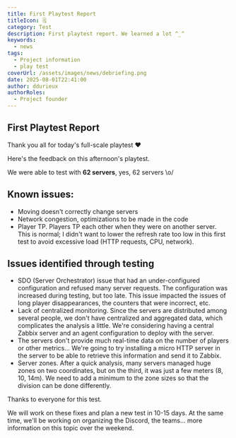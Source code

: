 ```yaml
---
title: First Playtest Report
titleIcon: 🗒️
category: Test
description: First playtest report. We learned a lot ^_^
keywords:
  - news
tags:
  - Project information
  - play test
coverUrl: /assets/images/news/debriefing.png
date: 2025-08-01T22:41:00
author: ddurieux
authorRoles:
  - Project founder
---
```


## First Playtest Report

Thank you all for today's full-scale playtest ❤️

Here's the feedback on this afternoon's playtest.

We were able to test with **62 servers**, yes, 62 servers \o/

## Known issues:

- Moving doesn't correctly change servers
- Network congestion, optimizations to be made in the code
- Player TP. Players TP each other when they were on another server. This is normal; I didn't want to lower the refresh rate too low in this first test to avoid excessive load (HTTP requests, CPU, network).

## Issues identified through testing

- SDO (Server Orchestrator) issue that had an under-configured configuration and refused many server requests. The configuration was increased during testing, but too late. This issue impacted the issues of long player disappearances, the counters that were incorrect, etc.
- Lack of centralized monitoring. Since the servers are distributed among several people, we don't have centralized and aggregated data, which complicates the analysis a little. We're considering having a central Zabbix server and an agent configuration to deploy with the server.
- The servers don't provide much real-time data on the number of players or other metrics... We're going to try installing a micro HTTP server in the server to be able to retrieve this information and send it to Zabbix.
- Server zones. After a quick analysis, many servers managed huge zones on two coordinates, but on the third, it was just a few meters (8, 10, 14m). We need to add a minimum to the zone sizes so that the division can be done differently.

Thanks to everyone for this test.

We will work on these fixes and plan a new test in 10-15 days. At the same time, we'll be working on organizing the Discord, the teams... more information on this topic over the weekend.
